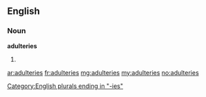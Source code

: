 ==English==

===Noun===
'''adulteries'''

# {{plural of|[[adultery]]}}

[[Category:English plurals ending in "-ies"]]

[[ar:adulteries]]
[[fr:adulteries]]
[[mg:adulteries]]
[[my:adulteries]]
[[no:adulteries]]